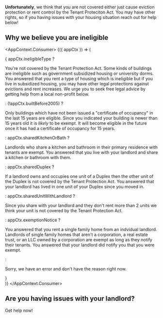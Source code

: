 
**Unfortunately**, we think that you are not covered either just cause eviction protection or rent control by the Tenant Proteciton Act. You may have other rights, so if you having issues with your housing situation reach out for help below!

## Why we believe you are ineligible
<AppContext.Consumer>
    {({ appCtx }) => (
        <div>
            {
                appCtx.ineligibleType ?
                <p>You're not covered by the Tenant Protection Act. Some kinds of buildings are ineligible such as government subsidized housing or university dorms. You answered that you rent a type of housing which is ineligible but if you live in subsidized housing, you may have other legal protections against evictions and rent increases. We urge you to seek free legal advice by getting help from a local non-profit below.</p>
                : (!appCtx.builtBefore2005) ?
                <p>Only buildings which have not been issued a "certificate of occupancy" in the last 15 years are eligible. Since you indicated your building is newer than 15 years old it is <em>likely</em> to be exempt. It will become eligible in the future once it has had a certificate of occupancy for 15 years.</p>
                : appCtx.sharedKitchenOrBath ?
                <p>Landlords who share a kitchen and bathroom in their primary residence with tenants are exempt. You answered that you live with your landlord and share a kitchen or bathroom with them. </p>
                : appCtx.sharedDuplex ?
                <p>If a landlord owns and occupies one unit of a Duplex then the other unit of the Duplex is not covered by the Tenant Protection Act. You answered that your landlord has lived in one unit of your Duplex since you moved in.</p>
                : appCtx.sharedUnitWithLandlord ?
                <p>Since you share with your landlord and they don't rent more than 2 units we think your unit is not covered by the Tenant Protection Act.</p>
                : appCtx.exemptionNotice ?
                <p>You answered that you rent a single family home from an indvidual landlord. Landlords of single family homes that aren't a corporation, a real estate trust, or an LLC owned by a corporation are exempt as long as they notify their tenants. You answered that your landlord did notify you that you were exempt.</p>
                : 
                <p>Sorry, we have an error and don't have the reason right now.</p>
            }
        </div>
    )}
</AppContext.Consumer>

## Are you having issues with your landlord?
<PrimaryButton to="/gethelp">Get help now!</PrimaryButton>
